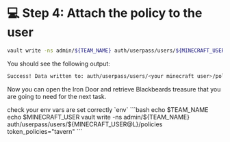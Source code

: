 # 💻 Step 4: Attach the policy to the user

```bash
vault write -ns admin/${TEAM_NAME} auth/userpass/users/${MINECRAFT_USER@L}/policies token_policies="tavern"
```

You should see the following output:

```bash
Success! Data written to: auth/userpass/users/<your minecraft user>/policies
```

Now you can open the Iron Door and retrieve Blackbeards treasure that you are going to need for the next 
task.



<Solution title="Solution: vault cli">
check your env vars are set correctly `env`
```bash
echo $TEAM_NAME
echo $MINECRAFT_USER
vault write -ns admin/${TEAM_NAME} auth/userpass/users/${MINECRAFT_USER@L}/policies token_policies="tavern"
```
</Solution>

